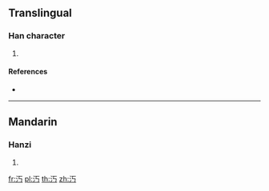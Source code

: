 ==Translingual==

===Han character===
{{Han char|rn=85|rad=水|as=02|sn=5|four=|canj=EMVS}}

# {{defn|Han|sort=水02}}

====References====
* {{Han ref|kx=0604.080|dkj=17109|dj=0998.030|hdz=31548.050|uh=6C45|ud=27717}}

----

==Mandarin==

===Hanzi===
{{cmn-hanzi|pin=[[miǎn]] ([[mian3]])|wg=mien<sup>3</sup>}}

# {{defn|lang=cmn|sort=水02}}

[[fr:汅]]
[[pl:汅]]
[[th:汅]]
[[zh:汅]]